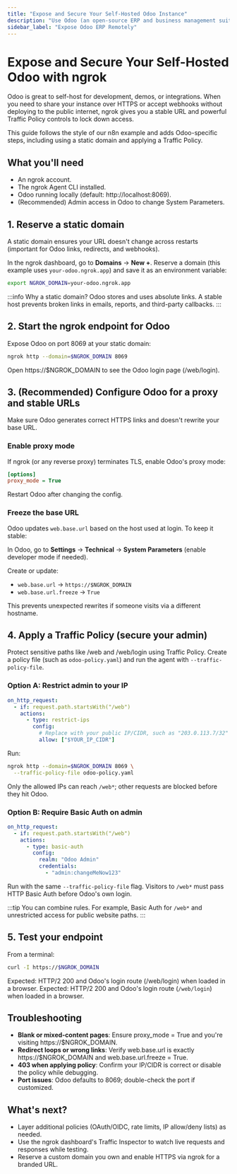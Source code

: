 ```yaml
---
title: "Expose and Secure Your Self-Hosted Odoo Instance"
description: "Use Odoo (an open-source ERP and business management suite) with ngroke when you want to securely expose Odoo's services to the internet without complex network setups."
sidebar_label: "Expose Odoo ERP Remotely"
---
```


# Expose and Secure Your Self-Hosted Odoo with ngrok

Odoo is great to self-host for development, demos, or integrations. 
When you need to share your instance over HTTPS or accept webhooks without deploying to the public internet, ngrok gives you a stable URL and powerful Traffic Policy controls to lock down access.

This guide follows the style of our n8n example and adds Odoo-specific steps, including using a static domain and applying a Traffic Policy.

## What you'll need

- An ngrok account.
- The ngrok Agent CLI installed.
- Odoo running locally (default: http://localhost:8069).
- (Recommended) Admin access in Odoo to change System Parameters.

## 1. Reserve a static domain

A static domain ensures your URL doesn't change across restarts (important for Odoo links, redirects, and webhooks).

In the ngrok dashboard, go to **Domains** → **New +**.
Reserve a domain (this example uses `your-odoo.ngrok.app`) and save it as an environment variable:

```bash
export NGROK_DOMAIN=your-odoo.ngrok.app
```

:::info
Why a static domain? 
Odoo stores and uses absolute links. 
A stable host prevents broken links in emails, reports, and third-party callbacks.
:::

## 2. Start the ngrok endpoint for Odoo

Expose Odoo on port 8069 at your static domain:

```bash
ngrok http --domain=$NGROK_DOMAIN 8069
```

Open https://$NGROK_DOMAIN to see the Odoo login page (/web/login).

## 3. (Recommended) Configure Odoo for a proxy and stable URLs

Make sure Odoo generates correct HTTPS links and doesn't rewrite your base URL.

### Enable proxy mode

If ngrok (or any reverse proxy) terminates TLS, enable Odoo's proxy mode:

```ini title="odoo.conf"
[options]
proxy_mode = True
```

Restart Odoo after changing the config.

### Freeze the base URL

Odoo updates `web.base.url` based on the host used at login. To keep it stable:

In Odoo, go to **Settings** → **Technical** → **System Parameters** (enable developer mode if needed).

Create or update:

- `web.base.url` → `https://$NGROK_DOMAIN`
- `web.base.url.freeze` → `True`

This prevents unexpected rewrites if someone visits via a different hostname.

## 4. Apply a Traffic Policy (secure your admin)

Protect sensitive paths like /web and /web/login using Traffic Policy. Create a policy file (such as `odoo-policy.yaml`) and run the agent with `--traffic-policy-file`.

### Option A: Restrict admin to your IP

```yaml title="odoo-policy.yaml"
on_http_request:
  - if: request.path.startsWith("/web")
    actions:
      - type: restrict-ips
        config:
          # Replace with your public IP/CIDR, such as "203.0.113.7/32"
          allow: ["$YOUR_IP_CIDR"]
```

Run:

```bash
ngrok http --domain=$NGROK_DOMAIN 8069 \
  --traffic-policy-file odoo-policy.yaml
```

Only the allowed IPs can reach `/web*`; other requests are blocked before they hit Odoo.

### Option B: Require Basic Auth on admin

```yaml title="odoo-policy.yaml"
on_http_request:
  - if: request.path.startsWith("/web")
    actions:
      - type: basic-auth
        config:
          realm: "Odoo Admin"
          credentials:
            - "admin:changeMeNow123"
```

Run with the same `--traffic-policy-file` flag. 
Visitors to `/web*` must pass HTTP Basic Auth before Odoo's own login.

:::tip
You can combine rules. 
For example, Basic Auth for `/web*` and unrestricted access for public website paths.
:::

## 5. Test your endpoint

From a terminal:

```bash
curl -I https://$NGROK_DOMAIN
```

Expected: HTTP/2 200 and Odoo's login route (/web/login) when loaded in a browser.
Expected: HTTP/2 200 and Odoo's login route (`/web/login`) when loaded in a browser.

## Troubleshooting

- **Blank or mixed-content pages**: Ensure proxy_mode = True and you're visiting https://$NGROK_DOMAIN.
- **Redirect loops or wrong links**: Verify web.base.url is exactly https://$NGROK_DOMAIN and web.base.url.freeze = True.
- **403 when applying policy**: Confirm your IP/CIDR is correct or disable the policy while debugging.
- **Port issues**: Odoo defaults to 8069; double-check the port if customized.

## What's next?

- Layer additional policies (OAuth/OIDC, rate limits, IP allow/deny lists) as needed.
- Use the ngrok dashboard's Traffic Inspector to watch live requests and responses while testing.
- Reserve a custom domain you own and enable HTTPS via ngrok for a branded URL.
